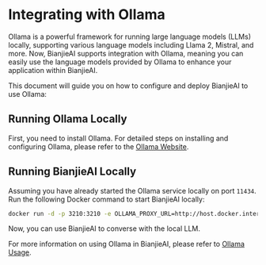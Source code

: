 # Integrating with Ollama

Ollama is a powerful framework for running large language models (LLMs) locally, supporting various language models including Llama 2, Mistral, and more. Now, BianjieAI supports integration with Ollama, meaning you can easily use the language models provided by Ollama to enhance your application within BianjieAI.

This document will guide you on how to configure and deploy BianjieAI to use Ollama:

## Running Ollama Locally

First, you need to install Ollama. For detailed steps on installing and configuring Ollama, please refer to the [Ollama Website](https://ollama.com).

## Running BianjieAI Locally

Assuming you have already started the Ollama service locally on port `11434`. Run the following Docker command to start BianjieAI locally:

```bash
docker run -d -p 3210:3210 -e OLLAMA_PROXY_URL=http://host.docker.internal:11434/v1 lobehub/lobe-chat
```

Now, you can use BianjieAI to converse with the local LLM.

For more information on using Ollama in BianjieAI, please refer to [Ollama Usage](/en/usage/providers/ollama).
